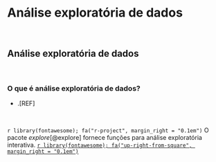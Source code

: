 # **Análise exploratória de dados** {#analise-exploratoria-dados}

<br>

## Análise exploratória de dados {#analise-exploratoria}

<br>

### O que é análise exploratória de dados?

-   .[REF]

<br>

::: blue
`r library(fontawesome); fa("r-project", margin_right = "0.1em")` O pacote *explore*[@explore] fornece funções para análise exploratória interativa. [`r library(fontawesome); fa("up-right-from-square", margin_right = "0.1em")`](https://cran.r-project.org/web/packages/explore/vignettes/explore.html)
:::

<br>
